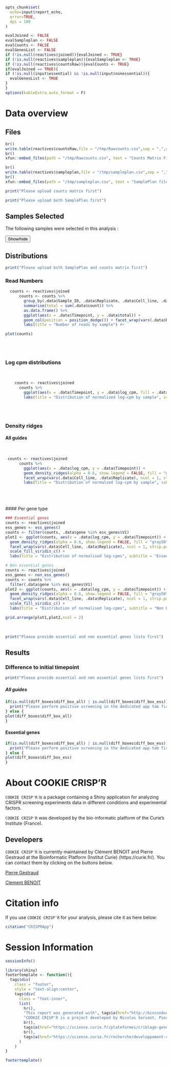 
```r
opts_chunk$set(
  echo=input$report_echo,
  error=TRUE,
  dpi = 100
)
```

```r
evalJoined <- FALSE
evalSampleplan <- FALSE
evalCounts <- FALSE
evalGenesList <- FALSE
if (!is.null(reactives$joined)){evalJoined <- TRUE}
if (!is.null(reactives$sampleplan)){evalSampleplan <- TRUE}
if (!is.null(reactives$countsRaw)){evalCounts <- TRUE}
if(evalJoined == TRUE){
if (!is.null(input$essential) && !is.null(input$nonessential)){
  evalGenesList <- TRUE
}
}
options(kableExtra.auto_format = F)
```


# Data overview

## Files 
```r
br()
write.table(reactives$countsRaw,file = "/tmp/Rawcounts.csv",sep = ",",quote = FALSE)
br()
xfun::embed_files(path = "/tmp/Rawcounts.csv", text = "Counts Matrix File")
```

```r
br()
write.table(reactives$sampleplan,file = "/tmp/sampleplan.csv",sep = ",",quote = FALSE)
br()
xfun::embed_files(path = "/tmp/sampleplan.csv", text = "SamplePlan file")
```

```r
print("Please upload counts matrix first")
```

```r
print("Please upload both SamplePlan first")
```

## Samples Selected

The following samples were selected in this analysis : 

<button title="Click to show answer" type="button" onclick="if(document.getElementById('BE_Genus_C.txt') .style.display=='none') {document.getElementById('BE_Genus_C.txt') .style.display=''}else{document.getElementById('BE_Genus_C.txt') .style.display='none'}">Show/hide</button>
<div id="BE_Genus_C.txt" style="display:none">
```r
kableExtra::kable(reactives$sampleplan,caption = "samplePlan Table") %>%
kable_styling() %>%
kableExtra::column_spec(1:ncol(reactives$sampleplan),width = "80em", bold = FALSE, italic = FALSE)# %>%
  #scroll_box(width = "100%", height = "20%")

```

```r
print("Please upload SamplePlan file first")
```
</div>
  
## Distributions

```r
print("Please upload both SamplePlan and counts matrix first")
```

### Read Numbers
```r

  counts <- reactives$joined
      counts <- counts %>%
        group_by(.data$Sample_ID, .data$Replicate, .data$Cell_line, .data$Timepoint) %>%
        summarise(total = sum(.data$count)) %>% 
        as.data.frame() %>%
        ggplot(aes(x = .data$Timepoint, y = .data$total)) +
        geom_col(position = position_dodge()) + facet_wrap(vars(.data$Replicate, .data$Cell_line), nrow = 1) +
        labs(title = "Number of reads by sample") #+

plot(counts)    
```
<br/><br/>

### Log cpm distributions
<br/>

```r
    counts <- reactives$joined
      counts %>% 
        ggplot(aes(x = .data$Timepoint, y = .data$log_cpm, fill = .data$Replicate)) + geom_boxplot() + facet_grid(. ~ .data$Cell_line) + 
        labs(title = "Distribution of normalized log-cpm by sample", subtitle = "All guides")
```

<br/><br/>

### Density ridges

#### All guides
<br/>
```r
 counts <- reactives$joined
      counts %>%
        ggplot(aes(x = .data$log_cpm, y = .data$Timepoint)) +
        geom_density_ridges(alpha = 0.6, show.legend = FALSE, fill = "gray50") +
        facet_wrap(vars(.data$Cell_line, .data$Replicate), ncol = 1, strip.position = "right") +
        labs(title = "Distribution of normalzed log-cpm by sample", subtitle = "All guides")
```
<br/><br/><br/>
#### Per gene type

```r
### Essential genes
counts <- reactives$joined
ess_genes <- ess_genes()
counts <- filter(counts, .data$gene %in% ess_genes$V1)
plot1 <- ggplot(counts, aes(x = .data$log_cpm, y = .data$Timepoint)) + 
  geom_density_ridges(alpha = 0.6, show.legend = FALSE, fill = "gray50") +
  facet_wrap(vars(.data$Cell_line, .data$Replicate), ncol = 1, strip.position = "right") +
  scale_fill_viridis_c() +
  labs(title = "Distribution of normalised log-cpms", subtitle = "Essential genes")

# Non essential genes
counts <- reactives$joined
ess_genes <- non_ess_genes()
counts <- counts %>%
  filter(.data$gene %in% ess_genes$V1)
plot2 <- ggplot(counts, aes(x = .data$log_cpm, y = .data$Timepoint)) +
  geom_density_ridges(alpha = 0.6, show.legend = FALSE, fill = "gray50") +
  facet_wrap(vars(.data$Cell_line, .data$Replicate), ncol = 1, strip.position = "right") +
  scale_fill_viridis_c() +
  labs(title = "Distribution of normalised log-cpms", subtitle = "Non Essential genes")
```

```r
grid.arrange(plot1,plot2,ncol = 2)
```
<br/>

```r
print("Please provide essential and non essential genes lists first")
```

## Results

### Difference to initial timepoint

```r
print("Please provide essential and non essential genes lists first")
```

##### All guides

```r

if(is.null(diff_boxes$diff_box_all) | is.null(diff_boxes$diff_box_ess)){
  print("Please perform positive screening in the dedicated app tab first")
} else { 
plot(diff_boxes$diff_box_all)
}
```

#### Essential genes

```r

if(is.null(diff_boxes$diff_box_all) | is.null(diff_boxes$diff_box_ess)){
  print("Please perform positive screening in the dedicated app tab first")
} else { 
plot(diff_boxes$diff_box_ess)
}
```


# About COOKIE CRISP'R

`COOKIE CRISP'R` is a package containing a Shiny application for
analyzing CRISPR screening experiments data in different conditions and experimental factors.

`COOKIE CRISP'R` was developed by the bio-informatic platform of the Curie's Institute (France). 

## Developers

`COOKIE CRISP'R` is currently maintained by Clément BENOIT and Pierre Gestraud at the Bioinformatic Platform (Institut Curie) (https://curie.fr/).
You can contact them by clicking on the buttons below.

<a href="mailto:mailto:pierre.gestraud@curie.fr?subject=[COOKIE CRISP'R_feedback]" class="btn btn-primary">Pierre Gestraud</a>

<a href="mailto:mailto:clement.benoit@curie.fr?subject=[COOKIE CRISP'R_feedback]" class="btn btn-primary">Clement BENOIT</a>


# Citation info

If you use `COOKIE CRISP'R` for your analysis, please cite it as here below:

```r
citation("CRISPRApp")
```

# Session Information

```r
sessionInfo()
```

```r
library(shiny)
footertemplate <- function(){
  tags$div(
    class = "footer",
    style = "text-align:center",
    tags$div(
      class = "foot-inner",
      list(
        hr(),
        "This report was generated with", tags$a(href="http://bioconductor.org/packages/COOKIE CRISP'R/", "COOKIE CRISP'R"), br(),
        "COOKIE CRISP'R is a project developed by Nicolas Servant, Pierre Gestraud, Aurelien Bore and Clement Benoit from the bioinformatic and crispr'it platforms of the Institut Curie : ",
        br(),
        tags$a(href="https://science.curie.fr/plateformes/criblage-genetique-crispr-crisprit/","CRISPRIT platform"),
        br(),
        tags$a(href="https://science.curie.fr/recherche/developpement-cancer-genetique-epigenetique/dynamique-de-linformation-genetique/equipe-vallot/","Bioinformatic Platform"),br())
      )
    )
}
```

```r
footertemplate()
```
